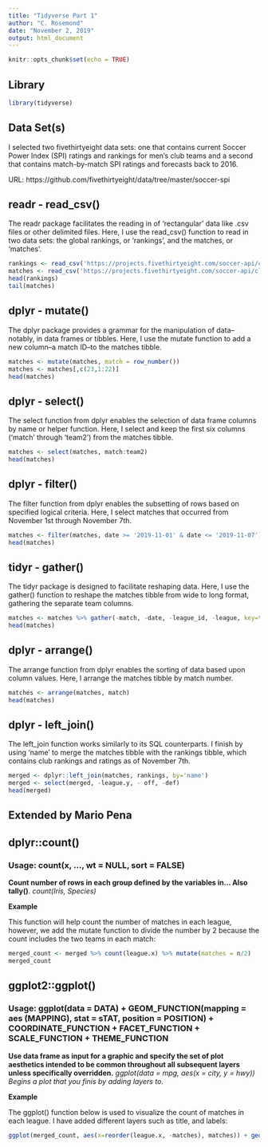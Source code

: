 ---
title: "Tidyverse Part 1"
author: "C. Rosemond"
date: "November 2, 2019"
output: html_document
---

```{r setup, include=FALSE}
knitr::opts_chunk$set(echo = TRUE)
```

## Library

```{r library, message=FALSE}
library(tidyverse)
```

## Data Set(s)
I selected two fivethirtyeight data sets: one that contains current Soccer Power Index (SPI) ratings and rankings for men's club teams and a second that contains match-by-match SPI ratings and forecasts back to 2016.

URL: https://github.com/fivethirtyeight/data/tree/master/soccer-spi

## readr - read_csv()
The readr package facilitates the reading in of 'rectangular' data like .csv files or other delimited files. Here, I use the read_csv() function to read in two data sets: the global rankings, or 'rankings', and the matches, or 'matches'.

```{r read_csv1, eval=TRUE, message=FALSE}
rankings <- read_csv('https://projects.fivethirtyeight.com/soccer-api/club/spi_global_rankings.csv')
matches <- read_csv('https://projects.fivethirtyeight.com/soccer-api/club/spi_matches.csv')
head(rankings)
tail(matches)
```


## dplyr - mutate()
The dplyr package provides a grammar for the manipulation of data--notably, in data frames or tibbles. Here, I use the mutate function to add a new column--a match ID--to the matches tibble.

```{r mutate, eval=TRUE}
matches <- mutate(matches, match = row_number())
matches <- matches[,c(23,1:22)]
head(matches)
```


## dplyr - select()
The select function from dplyr enables the selection of data frame columns by name or helper function. Here, I select and keep the first six columns ('match' through 'team2') from the matches tibble.

```{r select, eval=TRUE}
matches <- select(matches, match:team2)
head(matches)
```


## dplyr - filter()
The filter function from dplyr enables the subsetting of rows based on specified logical criteria. Here, I select matches that occurred from November 1st through November 7th.

```{r filter, eval=TRUE}
matches <- filter(matches, date >= '2019-11-01' & date <= '2019-11-07')
head(matches)
```


## tidyr - gather()
The tidyr package is designed to facilitate reshaping data. Here, I use the gather() function to reshape the matches tibble from wide to long format, gathering the separate team columns.

```{r gather, eval=TRUE}
matches <- matches %>% gather(-match, -date, -league_id, -league, key=team_number, value=name) %>% select(-team_number)
head(matches)
```


## dplyr - arrange()
The arrange function from dplyr enables the sorting of data based upon column values. Here, I arrange the matches tibble by match number.

```{r arrange, eval=TRUE}
matches <- arrange(matches, match)
head(matches)
```


## dplyr - left_join()
The left_join function works similarly to its SQL counterparts. I finish by using 'name' to merge the matches tibble with the rankings tibble, which contains club rankings and ratings as of November 7th.

```{r left_join, eval=TRUE}
merged <- dplyr::left_join(matches, rankings, by='name')
merged <- select(merged, -league.y, - off, -def)
head(merged)
```


## Extended by Mario Pena


## dplyr::count()

### Usage: count(x, ..., wt = NULL, sort = FALSE)

**Count number of rows in each group defined by the variables in... Also tally()**. *count(Iris, Species)*
    
**Example**

This function will help count the number of matches in each league, however, we add the mutate function to divide the number by 2 because the count includes the two teams in each match:

```{r}
merged_count <- merged %>% count(league.x) %>% mutate(matches = n/2)
merged_count
```

## ggplot2::ggplot()

### Usage: ggplot(data = DATA) + GEOM_FUNCTION(mapping = aes (MAPPING), stat = sTAT, position = POSITION) + COORDINATE_FUNCTION + FACET_FUNCTION + SCALE_FUNCTION + THEME_FUNCTION

**Use data frame as input for a graphic and specify the set of plot aesthetics intended to be common throughout all subsequent layers unless specifically overridden.** *ggplot(data = mpg, aes(x = city, y = hwy)) Begins a plot that you finis by adding layers to.*
    
**Example**

The ggplot() function below is used to visualize the count of matches in each league. I have added different layers such as title, and labels:

```{r}
ggplot(merged_count, aes(x=reorder(league.x, -matches), matches)) + geom_bar(stat="identity", width = 0.5, fill = "tomato2") + labs(x = "Leagues", y = "Count", title = "League Matches") + theme(axis.text.x = element_text(angle = 60, hjust = 1, size=8))
```
